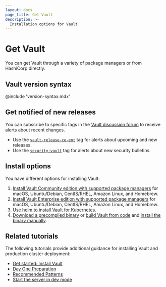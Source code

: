 ```yaml
---
layout: docs
page_title: Get Vault
description: >-
  Installation options for Vault
---
```


# Get Vault

You can get Vault through a variety of package managers or from HashiCorp
directly.

## Vault version syntax

@include 'version-syntax.mdx'

## Get notified of new releases

You can subscribe to specific tags in the [Vault discussion forum](https://discuss.hashicorp.com/)
to receive alerts about recent changes.

- Use the
[`vault-release-ce-ent`](https://discuss.hashicorp.com/tag/vault-release-ce-ent)
tag for alerts about upcoming and new releases.
- Use the
  [`security-vault`](https://discuss.hashicorp.com/tag/security-vault) tag for
   alerts about new security bulletins.

## Install options

You have different options for installing Vault:

1. [Install Vault Community edition with supported package managers](/vault/install)
   for macOS, Ubuntu/Debian, CentIS/RHEL, Amazon Linux, and Homebrew.
1. [Install Vault Enterprise edition with supported package managers](/vault/install)
   for macOS, Ubuntu/Debian, CentIS/RHEL, Amazon Linux, and Homebrew.
1. [Use helm to install Vault for Kubernetes](/vault/docs/platform/k8s/helm).
1. [Download a precompiled binary](/vault/install) or
   [build Vault from code](/vault/docs/install/build-from-code) and
   [install the binary manually](/vault/docs/install/install-binary).


## Related tutorials

The following tutorials provide additional guidance for installing Vault and
production cluster deployment:

- [Get started: Install Vault](/vault/tutorials/getting-started/getting-started-install)
- [Day One Preparation](/vault/tutorials/day-one-raft)
- [Recommended Patterns](/vault/docs/internals/recommended-patterns)
- [Start the server in dev mode](/vault/tutorials/getting-started/getting-started-dev-server)
